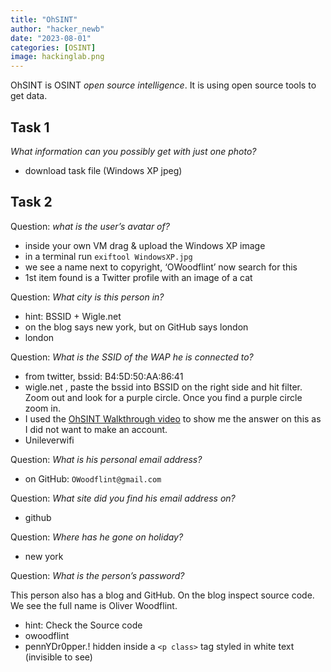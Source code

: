 ```yaml
---
title: "OhSINT"
author: "hacker_newb"
date: "2023-08-01"
categories: [OSINT]
image: hackinglab.png
---
```


OhSINT is OSINT _open source intelligence_. It is using 
open source tools to get data.



## Task 1

_What information can you possibly get with just one photo?_

- download task file (Windows XP jpeg)

## Task 2

Question: _what is the user's avatar of?_

- inside your own VM drag & upload the Windows XP image
- in a terminal run `exiftool WindowsXP.jpg`
- we see a name next to copyright, 'OWoodflint' now search for this
- 1st item found is a Twitter profile with an image of a cat



Question: _What city is this person in?_

- hint: BSSID + Wigle.net
- on the blog says new york, but on GitHub says london
- london

Question: _What is the SSID of the WAP he is connected to?_

- from twitter, bssid: B4:5D:50:AA:86:41
- wigle.net , paste the bssid into BSSID on the right side and hit filter. Zoom out and look for a purple circle. Once you find a purple circle zoom in.
- I used the [OhSINT Walkthrough video](https://www.youtube.com/watch?v=xZPhLEd-tek) to show me the answer on this as I did not want to make an account. 
- Unileverwifi





 

Question: _What is his personal email address?_

- on GitHub: `OWoodflint@gmail.com`


Question: _What site did you find his email address on?_

- github

Question: _Where has he gone on holiday?_

- new york


Question: _What is the person's password?_

This person also has a blog and GitHub. On the blog inspect source code.
We see the full name is Oliver Woodflint.

- hint: Check the Source code
- owoodflint
- pennYDr0pper.! hidden inside a  `<p class>` tag styled in white text (invisible to see)









